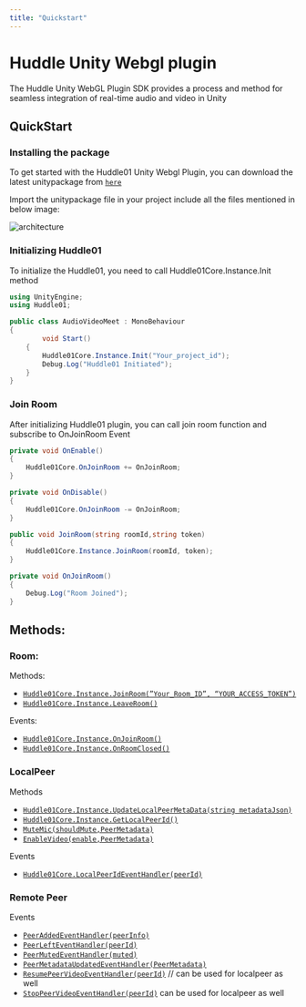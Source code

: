 ---
title: "Quickstart"
---


# Huddle Unity Webgl plugin

The Huddle Unity WebGL Plugin SDK provides a process and method for seamless integration of real-time audio and video in Unity

## **QuickStart**

### Installing the package

To get started with the Huddle01 Unity Webgl Plugin, you can download the latest unitypackage from [`here`](https://github.com/Huddle01/UnityWebglPlugin/releases)

Import the unitypackage file in your project include all the files mentioned in below image:

<Image
  src="/docs/images/HuddlePackage_01.png"
  alt="architecture"
  width={1000}
  height={1000}
  quality={100}
  priority
  className="my-8"
/>

### **Initializing** Huddle01

To initialize the Huddle01, you need to call Huddle01Core.Instance.Init method

```csharp filename=".csharp"
using UnityEngine;
using Huddle01;

public class AudioVideoMeet : MonoBehaviour
{
		void Start()
    {
        Huddle01Core.Instance.Init("Your_project_id");
        Debug.Log("Huddle01 Initiated");
    }
}
```

### Join Room

After initializing Huddle01 plugin, you can call join room function and subscribe to OnJoinRoom Event

```csharp filename=".csharp"
private void OnEnable()
{
    Huddle01Core.OnJoinRoom += OnJoinRoom;
}

private void OnDisable()
{
    Huddle01Core.OnJoinRoom -= OnJoinRoom;
}

public void JoinRoom(string roomId,string token)
{
    Huddle01Core.Instance.JoinRoom(roomId, token);
}

private void OnJoinRoom()
{
    Debug.Log("Room Joined");
}
```

## Methods:

### Room:

Methods:

- [`Huddle01Core.Instance.JoinRoom(”Your_Room_ID”, “YOUR_ACCESS_TOKEN”)`](/UnityWebglPlugin/methods/room#joinroom)
- [`Huddle01Core.Instance.LeaveRoom()`](/UnityWebglPlugin/methods/room#leaveroom)

Events:

- [`Huddle01Core.Instance.OnJoinRoom()`](/UnityWebglPlugin/methods/room#Huddle01Corejoinroomeventhandler-onjoinroom)
- [`Huddle01Core.Instance.OnRoomClosed()`](/UnityWebglPlugin/methods/room#Huddle01Coreroomclosedeventhandler-roomclosed)

### LocalPeer

Methods

- [`Huddle01Core.Instance.UpdateLocalPeerMetaData(string metadataJson)`](/UnityWebglPlugin/methods/localPeer#updatelocalpeermetadatastring-metadata)
- [`Huddle01Core.Instance.GetLocalPeerId()`](/UnityWebglPlugin/methods/localPeer#getlocalpeerid)
- [`MuteMic(shouldMute,PeerMetadata)`](/UnityWebglPlugin/methods/localPeer#mutemicbool-shouldmute-peermetadata-metadata)
- [`EnableVideo(enable,PeerMetadata)`](/UnityWebglPlugin/methods/localPeer#enablevideobool-enable-peermetadata-metadata)

Events

- [`Huddle01Core.LocalPeerIdEventHandler(peerId)`](/UnityWebglPlugin/methods/localPeer#localpeeridstring-peerid)

### Remote Peer

Events

- [`PeerAddedEventHandler(peerInfo)`](/UnityWebglPlugin/methods/remotePeer#peeraddedeventhandlerstring-peerinfo)
- [`PeerLeftEventHandler(peerId)`](/UnityWebglPlugin/methods/remotePeer#peerlefteventhandlerstring-peerid)
- [`PeerMutedEventHandler(muted)`](/UnityWebglPlugin/methods/remotePeer#peermutedeventhandlerstring-peeridbool-muted)
- [`PeerMetadataUpdatedEventHandler(PeerMetadata)`](/UnityWebglPlugin/methods/remotePeer#peermetadataupdatedeventhandlerstring-peermetadata)
- [`ResumePeerVideoEventHandler(peerId)`](/UnityWebglPlugin/methods/remotePeer#resumepeervideoeventhandlerstring-peerid) // can be used for localpeer as well
- [`StopPeerVideoEventHandler(peerId)`](/UnityWebglPlugin/methods/remotePeer#stoppeervideoeventhandlerstring-peerid) can be used for localpeer as well
